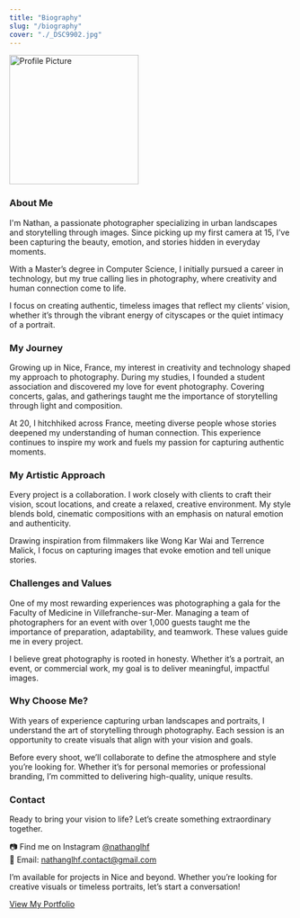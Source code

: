 ```yaml
---
title: "Biography"
slug: "/biography"
cover: "./_DSC9902.jpg"
---
```


<img src="/pdp.jpg" alt="Profile Picture" width="230" height="auto" />

### About Me

I'm Nathan, a passionate photographer specializing in urban landscapes and storytelling through images. Since picking up my first camera at 15, I’ve been capturing the beauty, emotion, and stories hidden in everyday moments.  

With a Master’s degree in Computer Science, I initially pursued a career in technology, but my true calling lies in photography, where creativity and human connection come to life.  

I focus on creating authentic, timeless images that reflect my clients’ vision, whether it’s through the vibrant energy of cityscapes or the quiet intimacy of a portrait.

### My Journey

Growing up in Nice, France, my interest in creativity and technology shaped my approach to photography. During my studies, I founded a student association and discovered my love for event photography. Covering concerts, galas, and gatherings taught me the importance of storytelling through light and composition.  

At 20, I hitchhiked across France, meeting diverse people whose stories deepened my understanding of human connection. This experience continues to inspire my work and fuels my passion for capturing authentic moments.  

### My Artistic Approach

Every project is a collaboration. I work closely with clients to craft their vision, scout locations, and create a relaxed, creative environment. My style blends bold, cinematic compositions with an emphasis on natural emotion and authenticity.  

Drawing inspiration from filmmakers like Wong Kar Wai and Terrence Malick, I focus on capturing images that evoke emotion and tell unique stories.  

### Challenges and Values

One of my most rewarding experiences was photographing a gala for the Faculty of Medicine in Villefranche-sur-Mer. Managing a team of photographers for an event with over 1,000 guests taught me the importance of preparation, adaptability, and teamwork. These values guide me in every project.  

I believe great photography is rooted in honesty. Whether it’s a portrait, an event, or commercial work, my goal is to deliver meaningful, impactful images.

### Why Choose Me?  

With years of experience capturing urban landscapes and portraits, I understand the art of storytelling through photography. Each session is an opportunity to create visuals that align with your vision and goals.  

Before every shoot, we’ll collaborate to define the atmosphere and style you’re looking for. Whether it’s for personal memories or professional branding, I’m committed to delivering high-quality, unique results.

### Contact  

Ready to bring your vision to life? Let’s create something extraordinary together.  

📷 Find me on Instagram [@nathanglhf](https://instagram.com/nathanglhf)  
📧 Email: [nathanglhf.contact@gmail.com](/contact)  

I’m available for projects in Nice and beyond. Whether you’re looking for creative visuals or timeless portraits, let’s start a conversation!  

[View My Portfolio](/projects)  
